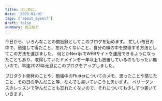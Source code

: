 ```yaml
---
title: はじめに。
date: '2023-01-01'
tags: ['about_myself']
draft: false
summary: 自己紹介
---
```


今日から、いろんなことの備忘録としてこのブログを始めます。
忙しい毎日の中で、勉強して得たこと、忘れたくないこと、自分の頭の中を整理する方法としてこの方法を選びました。
何とかNextjsでWEBサイトを運用できるようになったこともあり、取得していたドメインを一年以上も放置しているのももったい無いので、早速2023年元旦にこのブログをアップしました。

プロダクト開発のことや、勉強中のFlutterについてのメモ、思ったことや感じたこと、その日の学んだこと等、なんでも書いていこうと思います。
ベリーダンスのレッスンで学んだことも忘れたくないので、それについても少しずつ書いていきます。




